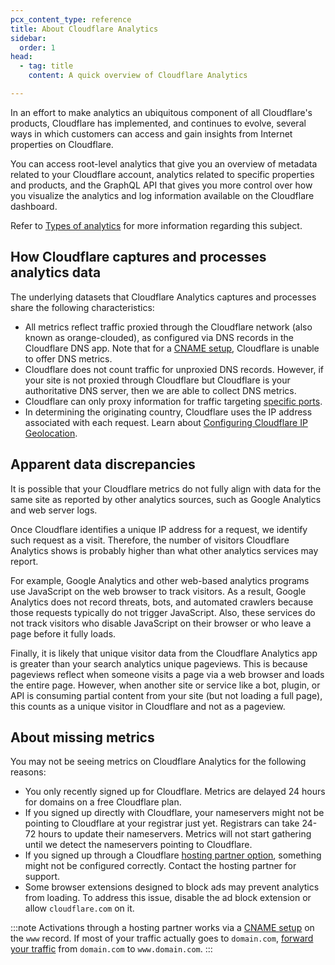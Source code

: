 ```yaml
---
pcx_content_type: reference
title: About Cloudflare Analytics
sidebar:
  order: 1
head:
  - tag: title
    content: A quick overview of Cloudflare Analytics

---
```


In an effort to make analytics an ubiquitous component of all Cloudflare's products, Cloudflare has implemented, and continues to evolve, several ways in which customers can access and gain insights from Internet properties on Cloudflare.

You can access root-level analytics that give you an overview of metadata related to your Cloudflare account, analytics related to specific properties and products, and the GraphQL API that gives you more control over how you visualize the analytics and log information available on the Cloudflare dashboard.

Refer to [Types of analytics](/analytics/types-of-analytics/) for more information regarding this subject.

## How Cloudflare captures and processes analytics data

The underlying datasets that Cloudflare Analytics captures and processes share the following characteristics:

* All metrics reflect traffic proxied through the Cloudflare network (also known as orange-clouded), as configured via DNS records in the Cloudflare DNS app. Note that for a [CNAME setup](/dns/zone-setups/partial-setup/), Cloudflare is unable to offer DNS metrics.
* Cloudflare does not count traffic for unproxied DNS records. However, if your site is not proxied through Cloudflare but Cloudflare is your authoritative DNS server, then we are able to collect DNS metrics.
* Cloudflare can only proxy information for traffic targeting [specific ports](/fundamentals/reference/network-ports/).
* In determining the originating country, Cloudflare uses the IP address associated with each request. Learn about [Configuring Cloudflare IP Geolocation](/network/ip-geolocation/).

## Apparent data discrepancies

It is possible that your Cloudflare metrics do not fully align with data for the same site as reported by other analytics sources, such as Google Analytics and web server logs.

Once Cloudflare identifies a unique IP address for a request, we identify such request as a visit. Therefore, the number of visitors Cloudflare Analytics shows is probably higher than what other analytics services may report.

For example, Google Analytics and other web-based analytics programs use JavaScript on the web browser to track visitors. As a result, Google Analytics does not record threats, bots, and automated crawlers because those requests typically do not trigger JavaScript. Also, these services do not track visitors who disable JavaScript on their browser or who leave a page before it fully loads.

Finally, it is likely that unique visitor data from the Cloudflare Analytics app is greater than your search analytics unique pageviews. This is because pageviews reflect when someone visits a page via a web browser and loads the entire page. However, when another site or service like a bot, plugin, or API is consuming partial content from your site (but not loading a full page), this counts as a unique visitor in Cloudflare and not as a pageview.

## About missing metrics

You may not be seeing metrics on Cloudflare Analytics for the following reasons:

* You only recently signed up for Cloudflare. Metrics are delayed 24 hours for domains on a free Cloudflare plan.
* If you signed up directly with Cloudflare, your nameservers might not be pointing to Cloudflare at your registrar just yet. Registrars can take 24-72 hours to update their nameservers. Metrics will not start gathering until we detect the nameservers pointing to Cloudflare.
* If you signed up through a Cloudflare [hosting partner option](https://www.cloudflare.com/partners/), something might not be configured correctly. Contact the hosting partner for support.
* Some browser extensions designed to block ads may prevent analytics from loading. To address this issue, disable the ad block extension or allow `cloudflare.com` on it.

:::note
Activations through a hosting partner works via a [CNAME setup](/dns/zone-setups/partial-setup/) on the `www` record. If most of your traffic actually goes to `domain.com`, [forward your traffic](/rules/url-forwarding/bulk-redirects/) from `domain.com` to `www.domain.com`.
:::
